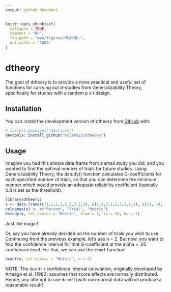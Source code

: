 ```yaml
---
output: github_document
---
```


<!-- README.md is generated from README.Rmd. Please edit that file -->

```r
knitr::opts_chunk$set(
  collapse = TRUE,
  comment = "#>",
  fig.path = "man/figures/README-",
  out.width = "100%"
)
```

# dtheory

<!-- badges: start -->
<!-- badges: end -->

The goal of dtheory is to provide a more practical and useful set of functions for carrying out d-studies from Generalizability Theory, specifically for studies with a random p x t design.

## Installation

You can install the development version of dtheory from [GitHub](https://github.com/) with:

``` r
# install.packages("devtools")
devtools::install_github("tclark23/dtheory")
```

## Usage

Imagine you had this simple data frame from a small study you did, and you wanted to find the optimal number of trials for future studies. Using Generalizability Theory, the dstudy() function calculates G-coefficients for each specified number of trials, so that you can determine the minimum number which would provide an adequate reliability coefficient (typically 0.8 is set as the threshold).

```r
library(dtheory)
x <- data.frame(c(1,1,1,2,2,2,3,3,3), c(1,2,3,1,2,3,1,2,3), c(12, 14, 12, 22, 22, 19, 17, 22, 20))
colnames(x) <- c("Person", "Trial", "Metric")
dstudy(x, col.scores = "Metric", from = 1, to = 10, by = 1)
```
Just like magic!

Or, say you have already decided on the number of trials you wish to use. Continuing from the previous example, let's use n = 2. But now, you want to find the confidence interval for that G-coefficient at the alpha = .05 confidence level. For that, we can use the ```dconf``` function!
```r
dconf(x, col.scores = "Metric", n = 2)
```
NOTE: The ```dconf()``` confidence interval calculation, originally developed by Arteaga et al. (1982) assumes that score effects are normally distributed. Hence, any attempt to use ```dconf()```with non-normal data will not produce a reasonable result!
